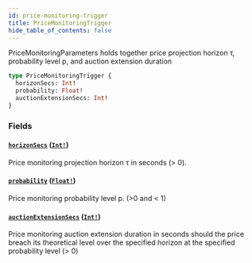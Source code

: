 ```yaml
---
id: price-monitoring-trigger
title: PriceMonitoringTrigger
hide_table_of_contents: false
---
```



PriceMonitoringParameters holds together price projection horizon τ, probability level p, and auction extension duration

```graphql
type PriceMonitoringTrigger {
  horizonSecs: Int!
  probability: Float!
  auctionExtensionSecs: Int!
}
```


### Fields

#### [`horizonSecs`](#) ([`Int!`](/docs/testnet/graphql/scalars/int))

Price monitoring projection horizon τ in seconds (&#x003E; 0).


#### [`probability`](#) ([`Float!`](/docs/testnet/graphql/scalars/float))

Price monitoring probability level p. (&#x003E;0 and &#x003C; 1)


#### [`auctionExtensionSecs`](#) ([`Int!`](/docs/testnet/graphql/scalars/int))

Price monitoring auction extension duration in seconds should the price
breach its theoretical level over the specified horizon at the specified
probability level (&#x003E; 0)




